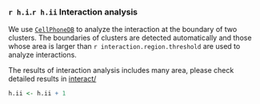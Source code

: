 ### `r h.i`.`r h.ii` Interaction analysis
We use [`CellPhoneDB`](https://www.cellphonedb.org/) to analyze the interaction at the boundary of two clusters. The boundaries of clusters are detected automatically and those whose area is larger than `r interaction.region.threshold` are used to analyze interactions.

The results of interaction analysis includes many area, please check detailed results in [interact/](./interact/)

```{r echo=F}
h.ii <- h.ii + 1
```
